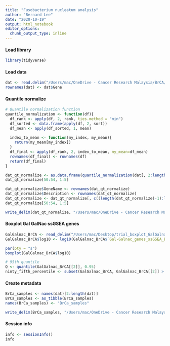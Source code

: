 ```yaml
---
title: "Fusobacterium nucleatum analysis"
author: "Bernard Lee"
date: "2020-10-19"
output: html_notebook
editor_options: 
  chunk_output_type: inline
---
```


#### Load library
```r
library(tidyverse)
```

#### Load data
```r
dat <- read.delim("/Users/mac/OneDrive - Cancer Research Malaysia/BrCA/F_nucleatum/Data/MyBrCa_Batch1_and_2_counts_cleaned.txt", check.names = FALSE)
rownames(dat) <- dat$Gene
```

#### Quantile normalize
```r
# Quantile normalization function
quantile_normalization <- function(df){
  df_rank <- apply(df, 2, rank, ties.method = "min")
  df_sorted <- data.frame(apply(df, 2, sort))
  df_mean <- apply(df_sorted, 1, mean)
  
  index_to_mean <- function(my_index, my_mean){
    return(my_mean[my_index])
  }
  df_final <- apply(df_rank, 2, index_to_mean, my_mean=df_mean)
  rownames(df_final) <- rownames(df)
  return(df_final)
}

dat_qt_normalize <- as.data.frame(quantile_normalization(dat[, 2:length(dat)]))
dat_qt_normalize[50:54, 1:5]

dat_qt_normalize$GeneName <- rownames(dat_qt_normalize)
dat_qt_normalize$Description <- rownames(dat_qt_normalize)
dat_qt_normalize <- dat_qt_normalize[, c((length(dat_qt_normalize)-1):length(dat_qt_normalize), 1:(length(dat_qt_normalize)-2))]
dat_qt_normalize[50:54, 1:5]

write_delim(dat_qt_normalize, "/Users/mac/OneDrive - Cancer Research Malaysia/BrCA/F_nucleatum/Data/MyBrCa_Batch1_and_2_counts_cleaned.gct", delim = "\t")

```

#### Boxplot Gal GalNac ssGSEA genes
```r
GalGalnac_BrCA <- read_delim("/Users/mac/Desktop/trial_boxplot_GalGalnac.txt", delim = "\t")
GalGalnac_BrCA$log10 <- log10(GalGalnac_BrCA$`Gal-Galnac_genes_ssGSEA_Enrichment`)

par(pty = "s")
boxplot(GalGalnac_BrCA$log10)

# 95th quantile
Q <- quantile(GalGalnac_BrCA[[2]], 0.95)
ninty_fifth_percentile <- subset(GalGalnac_BrCA, GalGalnac_BrCA[[2]] > Q)


```

#### Create metadata
```r
BrCa_samples <- names(dat)[2:length(dat)]
BrCa_samples <- as_tibble(BrCa_samples)
names(BrCa_samples) <- "BrCa_samples"

write_delim(BrCa_samples, "/Users/mac/OneDrive - Cancer Research Malaysia/BrCA/F_nucleatum/Data/MyBrCa_metadata.txt", delim = "\t")
```



#### Session info
```r
info <- sessionInfo()
info
```

